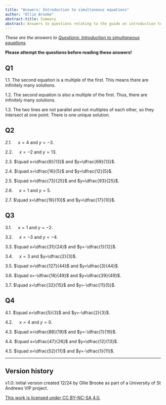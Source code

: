 ```yaml
---
title: "Answers: Introduction to simultaneous equations"
author: "Ollie Brooke"
abstract-title: Summary
abstract: Answers to questions relating to the guide on introduction to simultaneous equations.
---
```


*These are the answers to [Questions: Introduction to simultaneous equations](../questions/qs-introtosimeqs.qmd).* 

**Please attempt the questions before reading these answers!**

<!-- ## Q1 {.unnumbered} -->

<!-- Find how many solutions exist for the following sets of simultaneous equations. -->

<!-- 1.1. The second equation is a multiple of the first. This means there are infinitely many solutions. -->

<!-- 1.2. The second equation is also a multiple of the first. Thus, there are infinitely many solutions. -->

<!-- 1.3. The two lines are not parallel and not multiples of each other, so they intersect at one point. There is one unique solution. -->


## Q1 {-}

1.1. The second equation is a multiple of the first. This means there are infinitely many solutions.

1.2. The second equation is also a multiple of the first. Thus, there are infinitely many solutions.

1.3. The two lines are not parallel and not multiples of each other, so they intersect at one point. There is one unique solution.

## Q2 {-}

2.1. $\quad x=4$ and $y=-3$. 

2.2. $\quad x=-2$ and $y=13$.

2.3. $\quad x=\dfrac{6}{13}$ and $y=\dfrac{69}{13}$. 

2.4. $\quad x=\dfrac{16}{5}$ and $y=\dfrac{12}{5}$.

2.5. $\quad x=\dfrac{73}{25}$ and $y=\dfrac{93}{25}$.

2.6. $\quad x=1$ and $y=5$.

2.7. $\quad x=\dfrac{19}{10}$ and $y=\dfrac{17}{10}$. 

## Q3 {-}

3.1. $\quad x=1$ and  $y=-2$.

3.2. $\quad x=-3$ and $y=-4$.

3.3. $\quad x=\dfrac{31}{24}$ and  $y=-\dfrac{1}{12}$.

3.4. $\quad x=3$ and $y=\dfrac{2}{3}$.

3.5. $\quad x=\dfrac{127}{44}$ and $y=\dfrac{3}{44}$.

3.6. $\quad x=-\dfrac{18}{49}$ and $y=\dfrac{39}{49}$.

3.7. $\quad x=\dfrac{32}{15}$ and $y=-\dfrac{11}{5}$.

## Q4 {-}

4.1. $\quad x=\dfrac{5}{3}$ and $y=-\dfrac{2}{3}$.

4.2. $\quad x=4$ and $y=0$.

4.3. $\quad x=\dfrac{88}{19}$ and $y=-\dfrac{1}{19}$.

4.4. $\quad x=\dfrac{47}{26}$ and $y=\dfrac{12}{13}$.

4.5. $\quad x=\dfrac{52}{11}$ and $y=-\dfrac{1}{11}$.

---

## Version history {-}

v1.0: initial version created 12/24 by Ollie Brooke as part of a University of St Andrews VIP project.

[This work is licensed under CC BY-NC-SA 4.0.](https://creativecommons.org/licenses/by-nc-sa/4.0/?ref=chooser-v1)

